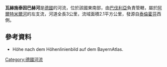 {{Citecheck|time=2020-12-18T08:28:59+00:00}}
{{Coord|49|4|15.74|N|10|48|33.73|E|display=title}}

'''瓦赫施泰因巴赫河'''是[[德國|德國]]的河流，位於該國東南部，由[[巴伐利亞|巴伐利亞]]負責管轄，屬於[[阿爾特米爾河|阿爾特米爾河]]的左支流，河道全長3公里，流域面積2.1平方公里，發源自[[泰倫霍芬|泰倫霍芬]]西側。

==參考資料==
* Höhe nach dem Höhenlinienbild auf dem BayernAtlas.

{{Germany-geo-stub}}
[[Category:德國河流|Category:德國河流]]